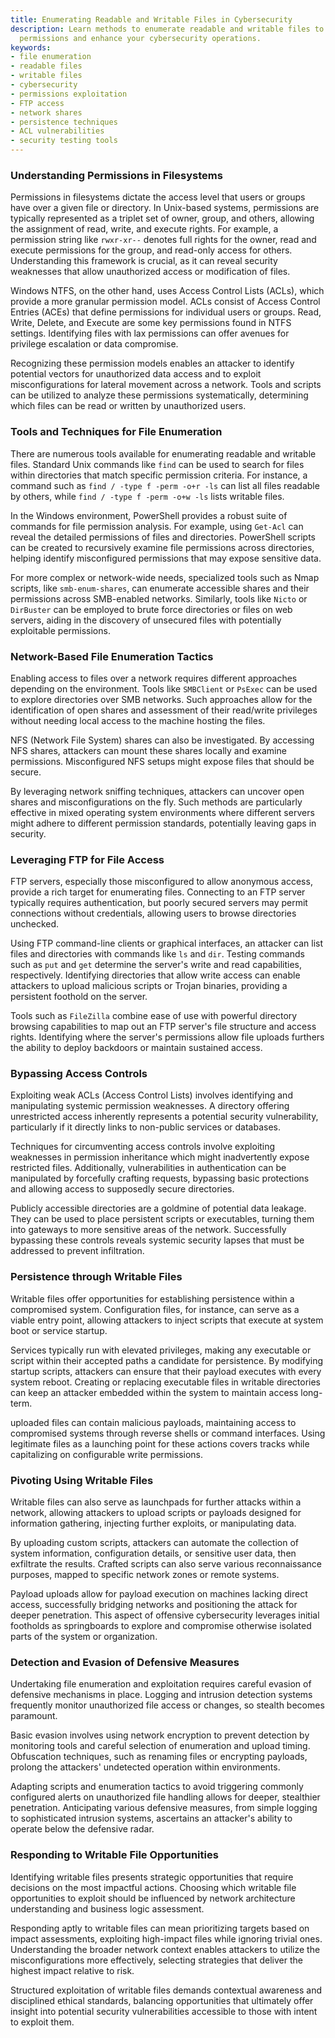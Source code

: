 ```yaml
---
title: Enumerating Readable and Writable Files in Cybersecurity
description: Learn methods to enumerate readable and writable files to exploit filesystem
  permissions and enhance your cybersecurity operations.
keywords:
- file enumeration
- readable files
- writable files
- cybersecurity
- permissions exploitation
- FTP access
- network shares
- persistence techniques
- ACL vulnerabilities
- security testing tools
---
```


### Understanding Permissions in Filesystems

Permissions in filesystems dictate the access level that users or groups have over a given file or directory. In Unix-based systems, permissions are typically represented as a triplet set of owner, group, and others, allowing the assignment of read, write, and execute rights. For example, a permission string like `rwxr-xr--` denotes full rights for the owner, read and execute permissions for the group, and read-only access for others. Understanding this framework is crucial, as it can reveal security weaknesses that allow unauthorized access or modification of files.

Windows NTFS, on the other hand, uses Access Control Lists (ACLs), which provide a more granular permission model. ACLs consist of Access Control Entries (ACEs) that define permissions for individual users or groups. Read, Write, Delete, and Execute are some key permissions found in NTFS settings. Identifying files with lax permissions can offer avenues for privilege escalation or data compromise.

Recognizing these permission models enables an attacker to identify potential vectors for unauthorized data access and to exploit misconfigurations for lateral movement across a network. Tools and scripts can be utilized to analyze these permissions systematically, determining which files can be read or written by unauthorized users.

### Tools and Techniques for File Enumeration

There are numerous tools available for enumerating readable and writable files. Standard Unix commands like `find` can be used to search for files within directories that match specific permission criteria. For instance, a command such as `find / -type f -perm -o+r -ls` can list all files readable by others, while `find / -type f -perm -o+w -ls` lists writable files.

In the Windows environment, PowerShell provides a robust suite of commands for file permission analysis. For example, using `Get-Acl` can reveal the detailed permissions of files and directories. PowerShell scripts can be created to recursively examine file permissions across directories, helping identify misconfigured permissions that may expose sensitive data.

For more complex or network-wide needs, specialized tools such as Nmap scripts, like `smb-enum-shares`, can enumerate accessible shares and their permissions across SMB-enabled networks. Similarly, tools like `Nicto` or `DirBuster` can be employed to brute force directories or files on web servers, aiding in the discovery of unsecured files with potentially exploitable permissions.

### Network-Based File Enumeration Tactics

Enabling access to files over a network requires different approaches depending on the environment. Tools like `SMBClient` or `PsExec` can be used to explore directories over SMB networks. Such approaches allow for the identification of open shares and assessment of their read/write privileges without needing local access to the machine hosting the files.

NFS (Network File System) shares can also be investigated. By accessing NFS shares, attackers can mount these shares locally and examine permissions. Misconfigured NFS setups might expose files that should be secure.

By leveraging network sniffing techniques, attackers can uncover open shares and misconfigurations on the fly. Such methods are particularly effective in mixed operating system environments where different servers might adhere to different permission standards, potentially leaving gaps in security.

### Leveraging FTP for File Access

FTP servers, especially those misconfigured to allow anonymous access, provide a rich target for enumerating files. Connecting to an FTP server typically requires authentication, but poorly secured servers may permit connections without credentials, allowing users to browse directories unchecked.

Using FTP command-line clients or graphical interfaces, an attacker can list files and directories with commands like `ls` and `dir`. Testing commands such as `put` and `get` determine the server's write and read capabilities, respectively. Identifying directories that allow write access can enable attackers to upload malicious scripts or Trojan binaries, providing a persistent foothold on the server.

Tools such as `FileZilla` combine ease of use with powerful directory browsing capabilities to map out an FTP server's file structure and access rights. Identifying where the server's permissions allow file uploads furthers the ability to deploy backdoors or maintain sustained access.

### Bypassing Access Controls

Exploiting weak ACLs (Access Control Lists) involves identifying and manipulating systemic permission weaknesses. A directory offering unrestricted access inherently represents a potential security vulnerability, particularly if it directly links to non-public services or databases.

Techniques for circumventing access controls involve exploiting weaknesses in permission inheritance which might inadvertently expose restricted files. Additionally, vulnerabilities in authentication can be manipulated by forcefully crafting requests, bypassing basic protections and allowing access to supposedly secure directories.

Publicly accessible directories are a goldmine of potential data leakage. They can be used to place persistent scripts or executables, turning them into gateways to more sensitive areas of the network. Successfully bypassing these controls reveals systemic security lapses that must be addressed to prevent infiltration.

### Persistence through Writable Files

Writable files offer opportunities for establishing persistence within a compromised system. Configuration files, for instance, can serve as a viable entry point, allowing attackers to inject scripts that execute at system boot or service startup.

Services typically run with elevated privileges, making any executable or script within their accepted paths a candidate for persistence. By modifying startup scripts, attackers can ensure that their payload executes with every system reboot. Creating or replacing executable files in writable directories can keep an attacker embedded within the system to maintain access long-term.

uploaded files can contain malicious payloads, maintaining access to compromised systems through reverse shells or command interfaces. Using legitimate files as a launching point for these actions covers tracks while capitalizing on configurable write permissions.

### Pivoting Using Writable Files

Writable files can also serve as launchpads for further attacks within a network, allowing attackers to upload scripts or payloads designed for information gathering, injecting further exploits, or manipulating data.

By uploading custom scripts, attackers can automate the collection of system information, configuration details, or sensitive user data, then exfiltrate the results. Crafted scripts can also serve various reconnaissance purposes, mapped to specific network zones or remote systems.

Payload uploads allow for payload execution on machines lacking direct access, successfully bridging networks and positioning the attack for deeper penetration. This aspect of offensive cybersecurity leverages initial footholds as springboards to explore and compromise otherwise isolated parts of the system or organization.

### Detection and Evasion of Defensive Measures

Undertaking file enumeration and exploitation requires careful evasion of defensive mechanisms in place. Logging and intrusion detection systems frequently monitor unauthorized file access or changes, so stealth becomes paramount.

Basic evasion involves using network encryption to prevent detection by monitoring tools and careful selection of enumeration and upload timing. Obfuscation techniques, such as renaming files or encrypting payloads, prolong the attackers' undetected operation within environments.

Adapting scripts and enumeration tactics to avoid triggering commonly configured alerts on unauthorized file handling allows for deeper, stealthier penetration. Anticipating various defensive measures, from simple logging to sophisticated intrusion systems, ascertains an attacker's ability to operate below the defensive radar.

### Responding to Writable File Opportunities

Identifying writable files presents strategic opportunities that require decisions on the most impactful actions. Choosing which writable file opportunities to exploit should be influenced by network architecture understanding and business logic assessment.

Responding aptly to writable files can mean prioritizing targets based on impact assessments, exploiting high-impact files while ignoring trivial ones. Understanding the broader network context enables attackers to utilize the misconfigurations more effectively, selecting strategies that deliver the highest impact relative to risk.

Structured exploitation of writable files demands contextual awareness and disciplined ethical standards, balancing opportunities that ultimately offer insight into potential security vulnerabilities accessible to those with intent to exploit them.